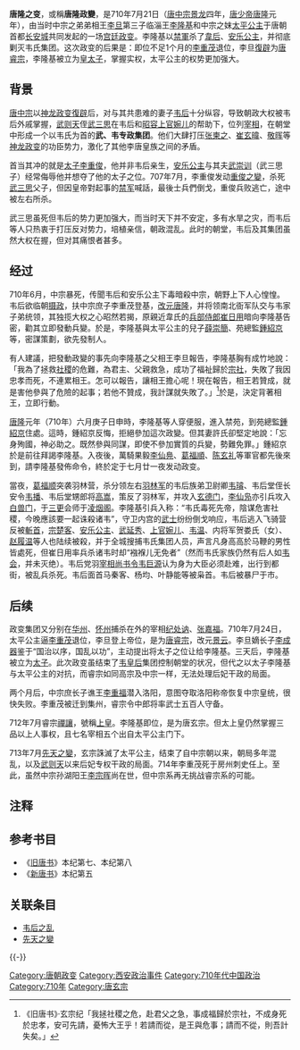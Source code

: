{{noteTA
|1=zh-hant:韋后;zh-hans:韦后
}}
{{Infobox military conflict
|partof=
|cause=
|territory=
|conflict=唐隆之變
|date = 710年7月21日（[[唐中宗|唐中宗]][[景龙|景龙]]四年、[[唐殇帝|唐少帝]][[唐隆|唐隆]]元年）
|place = [[唐長安城|長安城]][[太極宫|太極宫]][[玄武门_(太极宫)|玄武门]]
|image=
|caption=
|result = 政變成功。[[唐殇帝|李重茂]]退位、李旦[[復辟|復辟]]为[[唐睿宗|唐睿宗]]、李隆基被立为[[储君|皇太子]]、[[太平公主|太平公主]]的权势更加强大、结成更强大更大的派系，巩固自己的势力、 所以她的权力盖过了皇帝的权力，她和皇太子竞争。
|combatant1 = '''李氏[[宗室|宗室]]集團'''
|combatant2='''韋氏外戚集團'''
|commander1 = 临淄王[[李隆基|李隆基]]<br>[[太平公主|太平公主]]（中宗之妺）
|commander2 = [[韦皇后|韋后]]{{KIA}}<br>[[安乐公主|安乐公主]]{{KIA}}
|strength1 =
|strength2 =
|casualties1 =
|casualties2 =
|notes=
}}
'''唐隆之变'''，或稱'''唐隆政變'''，是710年7月21日（[[唐中宗|唐中宗]][[景龙|景龙]]四年，[[唐殇帝|唐少帝]][[唐隆|唐隆]]元年），由当时中宗之弟弟相王[[李旦|李旦]]第三子临淄王[[李隆基|李隆基]]和中宗之妺[[太平公主|太平公主]]于唐朝首都[[长安|长安城]]共同发起的一场[[政變|宫廷政变]]。李隆基以[[禁軍|禁軍]]杀了[[韦皇后|韋后]]、[[安乐公主|安乐公主]]，并彻底剿灭韦氏集团。这次政变的后果是：即位不足1个月的[[唐殇帝|李重茂]]退位，李旦[[復辟|復辟]]为[[唐睿宗|唐睿宗]]，李隆基被立为[[储君|皇太子]]，掌握实权，太平公主的权势更加强大。

== 背景 ==
{{main|神龙政变|重俊之變}}
[[唐中宗|唐中宗]]以[[神龙政变|神龙政变]][[復辟|復辟]]后，对与其共患难的妻子[[韦后|韦后]]十分纵容，导致朝政大权被韦后外戚掌握，[[武则天|武则天]]侄[[武三思|武三思]]在韦后和[[昭容|昭容]][[上官婉儿|上官婉儿]]的帮助下，位列[[宰相|宰相]]，在朝堂中形成一个以韦氏为首的'''武、韦专政集团'''。他们大肆打压[[张柬之|张柬之]]、[[崔玄暐|崔玄暐]]、[[敬晖|敬晖]]等[[神龙政变|神龙政变]]的功臣势力，激化了其他李唐皇族之间的矛盾。

首当其冲的就是[[储君|太子]][[李重俊|李重俊]]，他并非韦后亲生，[[安乐公主|安乐公主]]与其夫[[武崇训|武崇训]]（武三思子）经常侮辱他并想夺了他的太子之位。707年7月，李重俊发动[[重俊之變|重俊之變]]，杀死[[武三思|武三思]]父子，但因皇帝對起事的[[禁军|禁军]]喊話，最後士兵們倒戈，重俊兵败逃亡，途中被左右所杀。

武三思虽死但韦后的势力更加强大，而当时天下并不安定，多有水旱之灾，而韦后等人只热衷于打压反对势力，培植亲信，朝政混乱。此时的朝堂，韦后及其集团虽然大权在握，但对其痛恨者甚多。

== 经过 ==
710年6月，中宗暴死，传聞韦后和安乐公主下毒暗殺中宗，朝野上下人心惶惶。韦后欲临朝[[摄政|摄政]]，扶中宗庶子李重茂登基，[[年号|改元]][[唐隆|唐隆]]，并将领南北衙军队交与韦家子弟统领，其独揽大权之心昭然若揭，原親近韋氏的[[兵部侍郎|兵部侍郎]][[崔日用|崔日用]]暗向李隆基告密，勸其立即發動兵變。於是，李隆基與太平公主的兒子[[薛崇簡|薛崇簡]]、苑總監[[鍾紹京|鍾紹京]]等，密謀策劃，欲先發制人。

有人建議，把發動政變的事先向李隆基之父相王李旦報告，李隆基胸有成竹地說：「我為了拯救[[社稷|社稷]]的危難，為君主、父親救急，成功了福祉歸於[[朝廷|宗社]]，失敗了我因忠孝而死，不連累相王。怎可以報告，讓相王擔心呢！現在報告，相王若贊成，就是害他參與了危險的起事；若他不贊成，我計謀就失敗了。」<ref>《旧唐书》·玄宗纪「我拯社稷之危，赴君父之急，事成福歸於宗社，不成身死於忠孝，安可先請，憂怖大王乎！若請而從，是王與危事；請而不從，則吾計失矣。」</ref>於是，決定背著相王，立即行動。

[[唐隆|唐隆]]元年（710年）六月庚子日申時，李隆基等人穿便服，進入禁苑，到苑總監[[鍾紹京|鍾紹京]]住處。這時，鍾紹京反悔，拒絕參加這次政變。但其妻許氏卻堅定地說：「忘身殉國，神必助之。既然參與同謀，即使不參加實質的兵變，勢難免罪。」鍾紹京於是前往拜謁李隆基。入夜後，萬騎果毅[[李仙鳧|李仙鳧]]、[[葛福順|葛福順]]、[[陈玄礼|陈玄礼]]等軍官都先後來到，請李隆基發佈命令，終於定于七月廿一夜发动政变。

當夜，[[葛福顺|葛福顺]]突袭羽林营，杀分领左右[[羽林军|羽林军]]的韦后族弟卫尉卿[[韦璿|韦璿]]、韦后堂侄长安令[[韦播|韦播]]、韦后堂甥郎将[[高嵩_(唐朝郎将)|高嵩]]，策反了羽林军，并攻入[[玄德门|玄德门]]，[[李仙凫|李仙凫]]亦引兵攻入[[白兽门|白兽门]]，于[[三更|三更]]会师于[[凌烟阁|凌烟阁]]。李隆基引兵入称：“韦氏毒死先帝，陰谋危害社稷，今晚應該要一起诛殺诸韦”，守卫内宫的[[武士|武士]]纷纷倒戈响应，韦后逃入飞骑营反被[[斬首|斬首]]，[[宗楚客|宗楚客]]、[[安乐公主|安乐公主]]、[[武延秀|武延秀]]、[[上官婉儿|上官婉儿]]、[[韦温_(宰相)|韦温]]、内将军贺娄氏（女）、[[赵履温|赵履温]]等人也陆续被殺，并于全城搜捕韦氏集团人员，声言凡身高高於马鞭的男性皆處死，但崔日用率兵杀诸韦时却“襁褓儿无免者”（然而韦氏家族仍然有后人如[[韦会|韦会]]，并未灭绝）。韦后党羽[[宰相|宰相]][[尚书令|尚书令]][[韦巨源|韦巨源]]认为身为大臣必须赴难，出行到都街，被乱兵杀死。韦后面首马秦客、杨均、叶静能等被枭首。韦后被暴尸于市。

== 后续 ==
政变集团又分别在[[华州_(华县)|华州]]、[[懷州|怀州]]捕杀在外的宰相[[纪处讷|纪处讷]]、[[张嘉福|张嘉福]]。710年7月24日，太平公主逼[[唐殇帝|李重茂]]退位，李旦登上帝位，是为[[唐睿宗|唐睿宗]]，改元[[景云|景云]]。李旦嫡长子[[李憲_(寧王)|李成器]]鉴于“国治以序，国乱以功”，主动提出将太子之位让给李隆基。三天后，李隆基被立为[[储君|太子]]。此次政变虽结束了[[韦皇后|韦皇后]]集团控制朝堂的状况，但代之以太子李隆基与太平公主的对抗，而睿宗如同高宗及中宗一样，无法处理后妃干政的局面。

两个月后，中宗庶长子谯王[[李重福|李重福]]潜入洛阳，意图夺取洛阳称帝恢复中宗皇统，很快失败。李重茂被迁到集州，睿宗令中郎将率武士五百人守备。

712年7月睿宗[[禅让制|禪讓]]，號稱[[太上皇|上皇]]。李隆基即位，是为唐玄宗。但太上皇仍然掌握三品以上人事权，且七名宰相五个出自太平公主门下。

713年7月[[先天之變|先天之變]]，玄宗誅滅了太平公主，结束了自中宗朝以来，朝局多年混乱，以及[[武则天|武则天]]以来后妃专权干政的局面。714年李重茂死于房州刺史任上。至此，虽然中宗孙湖阳王[[李宗晖|李宗晖]]尚在世，但中宗系再无挑战睿宗系的可能。

== 注释 ==
{{reflist}}

==参考书目==
*《[[旧唐书|旧唐书]]》本纪第七、本纪第八
*《[[新唐书|新唐书]]》本纪第五

==关联条目==
*[[韦后之乱|韦后之乱]]
*[[先天之變|先天之變]]
{{-}}
{{唐朝歷史事件|cat=1|index=TLZB}}
[[Category:唐朝政变|Category:唐朝政变]]
[[Category:西安政治事件|Category:西安政治事件]]
[[Category:710年代中国政治|Category:710年代中国政治]]
[[Category:710年|Category:710年]]
[[Category:唐玄宗|Category:唐玄宗]]